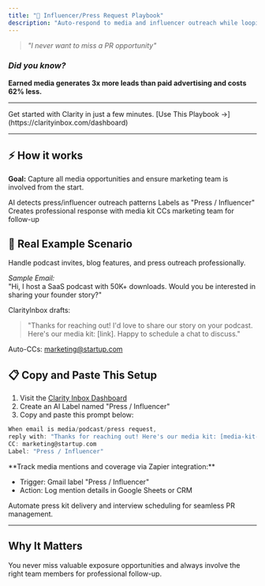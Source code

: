 ```yaml
---
title: "🎤 Influencer/Press Request Playbook"
description: "Auto-respond to media and influencer outreach while looping in marketing for follow-up."
---
```


> _"I never want to miss a PR opportunity"_

### _Did you know?_

**Earned media generates 3x more leads than paid advertising and costs 62% less.**

---

<Tip>
  Get started with Clarity in just a few minutes. [Use This Playbook →](https://clarityinbox.com/dashboard)
</Tip>

---

## ⚡️ How it works

**Goal:** Capture all media opportunities and ensure marketing team is involved from the start.

<Steps>
  <Step title="First Step">
    AI detects press/influencer outreach patterns
  </Step>
  <Step title="Second Step">
    Labels as "Press / Influencer"
  </Step>
  <Step title="Third Step">
    Creates professional response with media kit
  </Step>
  <Step title="Fourth Step">
    CCs marketing team for follow-up
  </Step>
</Steps>

## 🔮 Real Example Scenario

Handle podcast invites, blog features, and press outreach professionally.

_Sample Email:_\
"Hi, I host a SaaS podcast with 50K+ downloads. Would you be interested in sharing your founder story?"

ClarityInbox drafts:

> "Thanks for reaching out! I'd love to share our story on your podcast. Here's our media kit: [link]. Happy to schedule a chat to discuss."

Auto-CCs: [marketing@startup.com](mailto:marketing@startup.com)

## 📋 Copy and Paste This Setup

1. Visit the [Clarity Inbox Dashboard](https://app.clarityinbox.com/dashboard)
2. Create an AI Label named "Press / Influencer"
3. Copy and paste this prompt below:

<CodeGroup>

```c Copy & Edit Prompt
When email is media/podcast/press request, 
reply with: "Thanks for reaching out! Here's our media kit: [media-kit-link]. Happy to schedule a chat to discuss." 
CC: marketing@startup.com 
Label: "Press / Influencer"
```

</CodeGroup>

<Accordion title="Advanced: Media Tracking">
  **Track media mentions and coverage via Zapier integration:**

  - Trigger: Gmail label "Press / Influencer"
  - Action: Log mention details in Google Sheets or CRM
</Accordion>

<Accordion title="Future Enhancement">
  Automate press kit delivery and interview scheduling for seamless PR management.
</Accordion>

---

## Why It Matters

You never miss valuable exposure opportunities and always involve the right team members for professional follow-up.